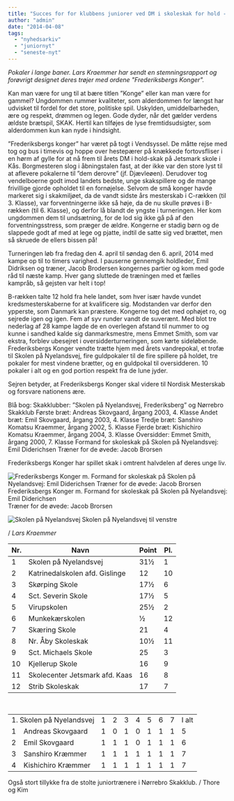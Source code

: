 ```yaml
---
title: "Succes for for klubbens juniorer ved DM i skoleskak for hold - Frederiksbergs (små) KONGER"
author: "admin"
date: "2014-04-08"
tags: 
  - "nyhedsarkiv"
  - "juniornyt"
  - "seneste-nyt"
---
```


_Pokaler i lange baner. Lars Kraemmer har sendt en stemningsrapport og_ _forøvrigt designet deres trøjer med ordene "Frederiksbergs Konger"._

Kan man være for ung til at bære titlen ”Konge” eller kan man være for gammel? Ungdommen rummer kvaliteter, som alderdommen for længst har udvisket til fordel for det store, politiske spil. Uskylden, umiddelbarheden, ære og respekt, drømmen og legen. Gode dyder, når det gælder verdens ældste brætspil, SKAK. Hertil kan tilføjes de lyse fremtidsudsigter, som alderdommen kun kan nyde i hindsight.

”Frederiksbergs konger” har været på togt i Vendsyssel. De måtte rejse med tog og bus i timevis og hoppe over hestepærer på knækkede fortovsfliser i en hørm af gylle for at nå frem til årets DM i hold-skak på Jetsmark skole i Kås. Borgmesteren slog i åbningstalen fast, at der ikke var den store lyst til at aflevere pokalerne til ”dem derovre” (jf. Djævleøen). Derudover tog vendelboerne godt imod landets bedste, unge skakspillere og de mange frivillige gjorde opholdet til en fornøjelse. Selvom de små konger havde markeret sig i skakmiljøet, da de vandt sidste års mesterskab i C-rækken (til 3. Klasse), var forventningerne ikke så høje, da de nu skulle prøves i B-rækken (til 6. Klasse), og derfor lå blandt de yngste i turneringen. Her kom ungdommen dem til undsætning, for de lod sig ikke gå på af den forventningsstress, som præger de ældre. Kongerne er stadig børn og de slappede godt af med at lege og pjatte, indtil de satte sig ved brættet, men så skruede de ellers bissen på!

Turneringen løb fra fredag den 4. april til søndag den 6. april, 2014 med kampe op til to timers varighed. I pauserne gennemgik holdleder, Emil Didriksen og træner, Jacob Brodersen kongernes partier og kom med gode råd til næste kamp. Hver gang sluttede de træningen med et fælles kampråb, så gejsten var helt i top!

B-rækken talte 12 hold fra hele landet, som hver især havde vundet kredsmesterskaberne for at kvalificere sig. Modstanden var derfor den ypperste, som Danmark kan præstere. Kongerne tog det med ophøjet ro, og sejrede igen og igen. Fem af syv runder vandt de suverænt. Med blot tre nederlag af 28 kampe lagde de en overlegen afstand til nummer to og kunne i sandhed kalde sig danmarksmestre, mens Emmet Smith, som var ekstra, forblev ubesejret i oversidderturneringen, som kørte sideløbende. Frederiksbergs Konger vendte trætte hjem med årets vandrepokal, et trofæ til Skolen på Nyelandsvej, fire guldpokaler til de fire spillere på holdet, tre pokaler for mest vindene brætter, og en guldpokal til oversidderen. 10 pokaler i alt og en god portion respekt fra de lune jyder.

Sejren betyder, at Frederiksbergs Konger skal videre til Nordisk Mesterskab og forsvare nationens ære.

Blå bog: Skakklubber: ”Skolen på Nyelandsvej, Frederiksberg” og Nørrebro Skakklub Første bræt: Andreas Skovgaard, årgang 2003, 4. Klasse Andet bræt: Emil Skovgaard, årgang 2003, 4. Klasse Tredje bræt: Sanshiro Komatsu Kraemmer, årgang 2002, 5. Klasse Fjerde bræt: Kishichiro Komatsu Kraemmer, årgang 2004, 3. Klasse Oversidder: Emmet Smith, årgang 2000, 7. Klasse Formand for skoleskak på Skolen på Nyelandsvej: Emil Diderichsen Træner for de øvede: Jacob Brorsen

Frederiksbergs Konger har spillet skak i omtrent halvdelen af deres unge liv.

![Frederiksbergs Konger m. Formand for skoleskak på Skolen på Nyelandsvej: Emil Diderichsen Træner for de øvede: Jacob Brorsen ](/images/Frederiksbergs-konger.jpg) Frederiksbergs Konger m. Formand for skoleskak på Skolen på Nyelandsvej: Emil Diderichsen  
Træner for de øvede: Jacob Brorsen

![Skolen på Nyelandsvej](/images/Skolen-på-Nyelandsvej.jpg) Skolen på Nyelandsvej til venstre

/ _Lars Kraemmer_

| Nr. | Navn | Point | Pl. |
| --- | --- | --- | --- |
| 1 | Skolen på Nyelandsvej | 31½ | 1 |
| 2 | Katrinedalskolen afd. Gislinge | 12 | 10 |
| 3 | Skørping Skole | 17½ | 6 |
| 4 | Sct. Severin Skole | 17½ | 5 |
| 5 | Virupskolen | 25½ | 2 |
| 6 | Munkekærskolen | ½ | 12 |
| 7 | Skæring Skole | 21 | 4 |
| 8 | Nr. Åby Skoleskak | 10½ | 11 |
| 9 | Sct. Michaels Skole | 25 | 3 |
| 10 | Kjellerup Skole | 16 | 9 |
| 11 | Skolecenter Jetsmark afd. Kaas | 16 | 8 |
| 12 | Strib Skoleskak | 17 | 7 |

 

<table dir="ltr" border="0" cellspacing="0" cellpadding="0">
<tbody>
<tr dir="ltr">
<td dir="ltr" colspan="2">1. Skolen p&aring; Nyelandsvej</td>
<td>1</td>
<td>2</td>
<td>3</td>
<td>4</td>
<td>5</td>
<td>6</td>
<td>7</td>
<td dir="ltr">I alt</td>
</tr>
<tr dir="ltr">
<td>1</td>
<td dir="ltr">Andreas Skovgaard</td>
<td>1</td>
<td>0</td>
<td>1</td>
<td>0</td>
<td>1</td>
<td>1</td>
<td>1</td>
<td>5</td>
</tr>
<tr dir="ltr">
<td>2</td>
<td dir="ltr">Emil Skovgaard</td>
<td>1</td>
<td>1</td>
<td>1</td>
<td>0</td>
<td>1</td>
<td>1</td>
<td>1</td>
<td>6</td>
</tr>
<tr dir="ltr">
<td>3</td>
<td dir="ltr">Sanshiro Kr&aelig;mmer</td>
<td>1</td>
<td>1</td>
<td>1</td>
<td>1</td>
<td>1</td>
<td>1</td>
<td>1</td>
<td>7</td>
</tr>
<tr dir="ltr">
<td>4</td>
<td dir="ltr">Kishichiro Kr&aelig;mmer</td>
<td>1</td>
<td>1</td>
<td>1</td>
<td>1</td>
<td>1</td>
<td>1</td>
<td>1</td>
<td>7</td>
</tr>
</tbody>
</table>
Også stort tillykke fra de stolte juniortrænere i Nørrebro Skakklub. / Thore og Kim

